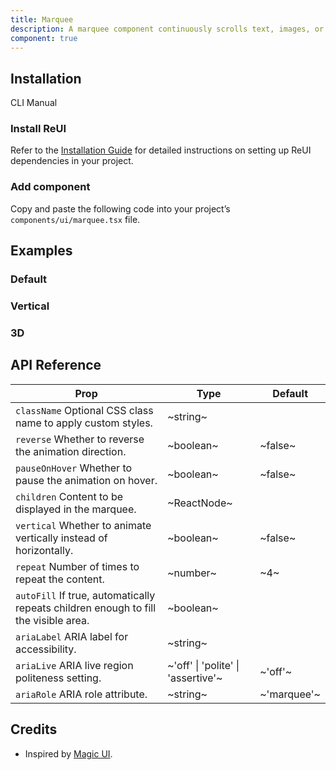 ```yaml
---
title: Marquee
description: A marquee component continuously scrolls text, images, or videos in an infinite loop, with customizable speed, direction, and responsive design for engaging displays.
component: true
---
```


## Installation

<Tabs defaultValue="cli">

<TabsList>
  <TabsTrigger value="cli">CLI</TabsTrigger>
  <TabsTrigger value="manual">Manual</TabsTrigger>
</TabsList>

<TabsContent value="cli">
  <CliCommands name="marquee" />
</TabsContent>

<TabsContent value="manual">    
<Steps>

### Install ReUI

Refer to the [Installation Guide](/docs/installation) for detailed instructions on setting up ReUI dependencies in your project.

### Add component

Copy and paste the following code into your project’s `components/ui/marquee.tsx` file.

<ComponentPreview name="marquee" />

</Steps>

</TabsContent>

</Tabs>

## Examples

### Default

<ExamplePreview path="marquee/default" />

### Vertical

<ExamplePreview path="marquee/vertical" />

### 3D

<ExamplePreview path="marquee/3d" />

## API Reference

| **Prop**                                                                                                       | **Type**                           | **Default** |
| -------------------------------------------------------------------------------------------------------------- | ---------------------------------- | ----------- |
| `className` <PopoverInfo>Optional CSS class name to apply custom styles.</PopoverInfo>                         | ~string~                           | <Na/>       |
| `reverse` <PopoverInfo>Whether to reverse the animation direction.</PopoverInfo>                               | ~boolean~                          | ~false~     |
| `pauseOnHover` <PopoverInfo>Whether to pause the animation on hover.</PopoverInfo>                             | ~boolean~                          | ~false~     |
| `children` <PopoverInfo>Content to be displayed in the marquee.</PopoverInfo>                                  | ~ReactNode~                        | <Na/>       |
| `vertical` <PopoverInfo>Whether to animate vertically instead of horizontally.</PopoverInfo>                   | ~boolean~                          | ~false~     |
| `repeat` <PopoverInfo>Number of times to repeat the content.</PopoverInfo>                                     | ~number~                           | ~4~         |
| `autoFill` <PopoverInfo>If true, automatically repeats children enough to fill the visible area.</PopoverInfo> | ~boolean~                          | <Na/>       |
| `ariaLabel` <PopoverInfo>ARIA label for accessibility.</PopoverInfo>                                           | ~string~                           | <Na/>       |
| `ariaLive` <PopoverInfo>ARIA live region politeness setting.</PopoverInfo>                                     | ~'off' \| 'polite' \| 'assertive'~ | ~'off'~     |
| `ariaRole` <PopoverInfo>ARIA role attribute.</PopoverInfo>                                                     | ~string~                           | ~'marquee'~ |

## Credits

- Inspired by [Magic UI](https://magicui.design/docs/components/marquee).
